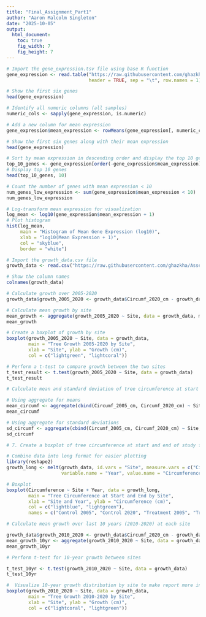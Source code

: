 ```yaml
---
title: "Final_Assignment_Part1"
author: "Aaron Malcolm Singleton"
date: "2025-10-05"
output: 
  html_document:
    toc: true
    fig_width: 7
    fig_height: 7
---
```



```r

# Import the gene_expression.tsv file using base R function
gene_expression <- read.table("https://raw.githubusercontent.com/ghazkha/Assessment4/main/gene_expression.tsv", 
                              header = TRUE, sep = "\t", row.names = 1)
```

```r
# Show the first six genes
head(gene_expression)
```

```r
# Identify all numeric columns (all samples)
numeric_cols <- sapply(gene_expression, is.numeric)

```
```r
# Add a new column for mean expression
gene_expression$mean_expression <- rowMeans(gene_expression[, numeric_cols], na.rm = TRUE)

```

```r
# Show the first six genes along with their mean expression
head(gene_expression)
```

```r
# Sort by mean expression in descending order and display the top 10 genes
top_10_genes <- gene_expression[order(-gene_expression$mean_expression), ]
# Display top 10 genes
head(top_10_genes, 10)

```

```r
# Count the number of genes with mean expression < 10
num_genes_low_expression <- sum(gene_expression$mean_expression < 10)
num_genes_low_expression

```

```r
# Log-transform mean expression for visualization
log_mean <- log10(gene_expression$mean_expression + 1)
# Plot histogram
hist(log_mean,
     main = "Histogram of Mean Gene Expression (log10)",
     xlab = "log10(Mean Expression + 1)",
     col = "skyblue",
     border = "white")

```

```r
# Import the growth_data.csv file
growth_data <- read.csv("https://raw.githubusercontent.com/ghazkha/Assessment4/main/growth_data.csv", header = TRUE)


```
```r
# Show the column names
colnames(growth_data)

```

```r
# Calculate growth over 2005-2020
growth_data$growth_2005_2020 <- growth_data$Circumf_2020_cm - growth_data$Circumf_2005_cm

# Calculate mean growth by site
mean_growth <- aggregate(growth_2005_2020 ~ Site, data = growth_data, mean)
mean_growth

```

```r
# Create a boxplot of growth by site
boxplot(growth_2005_2020 ~ Site, data = growth_data, 
        main = "Tree Growth 2005-2020 by Site",
        xlab = "Site", ylab = "Growth (cm)",
        col = c("lightgreen", "lightcoral"))

```

```r
# Perform a t-test to compare growth between the two sites
t_test_result <- t.test(growth_2005_2020 ~ Site, data = growth_data)
t_test_result

```

```r
# Calculate mean and standard deviation of tree circumference at start (2005) and end (2020) for each site

# Using aggregate for means
mean_circumf <- aggregate(cbind(Circumf_2005_cm, Circumf_2020_cm) ~ Site, data = growth_data, mean)
mean_circumf

# Using aggregate for standard deviations
sd_circumf <- aggregate(cbind(Circumf_2005_cm, Circumf_2020_cm) ~ Site, data = growth_data, sd)
sd_circumf
```

```r
# 7. Create a boxplot of tree circumference at start and end of study for both sites

# Combine data into long format for easier plotting
library(reshape2)
growth_long <- melt(growth_data, id.vars = "Site", measure.vars = c("Circumf_2005_cm", "Circumf_2020_cm"),
                    variable.name = "Year", value.name = "Circumference")

# Boxplot
boxplot(Circumference ~ Site + Year, data = growth_long,
        main = "Tree Circumference at Start and End by Site",
        xlab = "Site and Year", ylab = "Circumference (cm)",
        col = c("lightblue", "lightgreen"),
        names = c("Control 2005", "Control 2020", "Treatment 2005", "Treatment 2020"))
```

```r
# Calculate mean growth over last 10 years (2010-2020) at each site

growth_data$growth_2010_2020 <- growth_data$Circumf_2020_cm - growth_data$Circumf_2010_cm
mean_growth_10yr <- aggregate(growth_2010_2020 ~ Site, data = growth_data, mean)
mean_growth_10yr
```
```r
# Perform t-test for 10-year growth between sites

t_test_10yr <- t.test(growth_2010_2020 ~ Site, data = growth_data)
t_test_10yr
```
```r
#  Visualize 10-year growth distribution by site to make report more informative
boxplot(growth_2010_2020 ~ Site, data = growth_data,
        main = "Tree Growth 2010-2020 by Site",
        xlab = "Site", ylab = "Growth (cm)",
        col = c("lightcoral", "lightgreen"))
```






